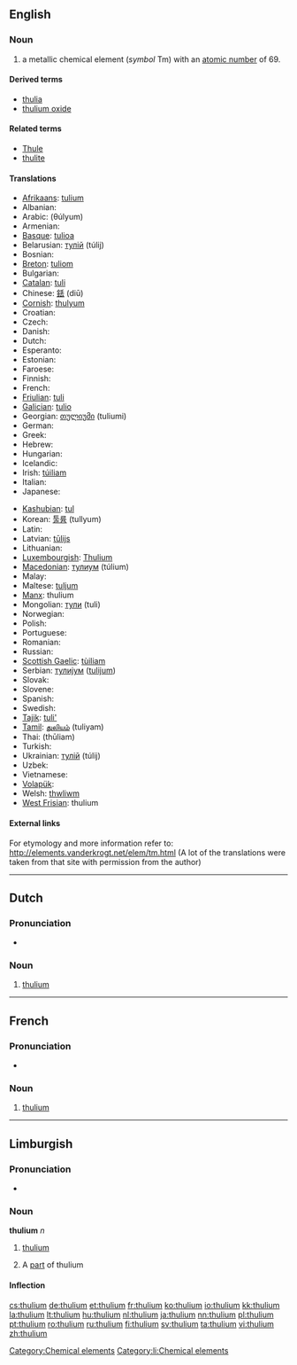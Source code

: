 {{also|Thulium}}
==English==
{{elements|Tm|erbium|Er|ytterbium|Yb}}

===Noun===
{{en-noun|-}}
{{wikipedia}}

# a metallic chemical element (''symbol'' Tm) with an [[atomic number]] of 69.

====Derived terms====
* [[thulia]]
* [[thulium oxide]]

====Related terms====
* [[Thule]]
* [[thulite]]

====Translations====
{{trans-top|chemical element}}
* [[Afrikaans]]: [[tulium]]
* Albanian: {{t-|sq|tulium|xs=Albanian}}
* Arabic: {{Arab|[[ثليوم]]}} (θúlyum) {{m}}
* Armenian: {{t|hy|թուլիում|tr=tʿulium}}
* [[Basque]]: [[tulioa]]
* Belarusian: [[тулiй]] (túlij) {{m}}
* Bosnian: {{t-|bs|tulij}}
* [[Breton]]: [[tuliom]]
* Bulgarian: {{t-|bg|тулий|m|tr=túlij}}
* [[Catalan]]: [[tuli]]
* Chinese: [[銩]] (diū)
* [[Cornish]]: [[thulyum]]
* Croatian: {{t+|hr|tulij}}
* Czech: {{t+|cs|thulium}}
* Danish: {{t-|da|thulium}}
* Dutch: {{t+|nl|thulium|n}}
* Esperanto: {{t-|eo|tulio|xs=Esperanto}}
* Estonian: {{t-|et|tuulium}}
* Faroese: {{t-|fo|thulium|xs=Faroese}}
* Finnish: {{t+|fi|tulium}}
* French: {{t+|fr|thulium|m}}
* [[Friulian]]: [[tuli]]
* [[Galician]]: [[tulio]]
* Georgian: [[თულიუმი]] (tuliumi)
* German: {{t+|de|Thulium|n}}
* Greek: {{t+|el|θούλιο|n|tr=thoúlio}}
* Hebrew: {{t+|he|תוליום|tr=túlyum}}
* Hungarian: {{t+|hu|túlium}}
* Icelandic: {{t+|is|túlín}}
* Irish: [[túiliam]]
* Italian: {{t+|it|tulio|m}}
* Japanese: {{t+|ja|ツリウム|tr=tsuriumu}}
{{trans-mid}}
* [[Kashubian]]: [[tul]]
* Korean: [[툴륨]] (tullyum)
* Latin: {{t+|la|thulium}}
* Latvian: [[tūlijs]]
* Lithuanian: {{t+|lt|tulis|xs=Lithuanian}}
* [[Luxembourgish]]: [[Thulium]]
* [[Macedonian]]: [[тулиум]] (túlium) {{m}}
* Malay: {{t-|ms|tulium|xs=Malay}}
* Maltese: [[tuljum]]
* [[Manx]]: thulium
* Mongolian: [[тули]] (tuli)
* Norwegian: {{t-|no|thulium}}
* Polish: {{t+|pl|tul|m}}
* Portuguese: {{t+|pt|túlio|m}}
* Romanian: {{t+|ro|tuliu|n}}
* Russian: {{t+|ru|тулий|m|tr=túlij}}
* [[Scottish Gaelic]]: [[tùiliam]]
* Serbian: [[тулиjум]] ([[tulijum]]) {{m}}
* Slovak: {{t-|sk|thulium}}
* Slovene: {{t+|sl|tulij}}
* Spanish: {{t+|es|tulio|m}}
* Swedish: {{t+|sv|tulium}}
* [[Tajik]]: [[tuli']]
* [[Tamil]]: [[துலியம்]] (tuliyam)
* Thai: {{Thai|[[ทูเลียม]]}} (thūliam)
* Turkish: {{t+|tr|tulyum}}
* Ukrainian: [[тулiй]] (túlij) {{m}}
* Uzbek: {{t-|uz|тулий|tr=tuliy|sc=Cyrl|xs=Uzbek}}
* Vietnamese: {{t-|vi|tuli|xs=Vietnamese}}
* [[Volapük]]: {{t+|vo|tulin|xs=Volapük}}
* Welsh: [[thwliwm]]
* [[West Frisian]]: thulium
{{trans-bottom}}

====External links====
For etymology and more information refer to:
http://elements.vanderkrogt.net/elem/tm.html
(A lot of the translations were taken from that site with permission from the author)

[[Category:Chemical elements]]

----

==Dutch==
{{wikipedia|lang=nl}}

===Pronunciation===
* {{audio|Nl-thulium.ogg|Audio}}

===Noun===
{{infl|nl|noun|g=n}}

# {{chemical element|lang=nl}} [[thulium#English|thulium]]

----

==French==
{{wikipedia|lang=fr}}

===Pronunciation===
* {{IPA|lang=fr|/ty.ljɔm/}}

===Noun===
{{fr-noun-unc|m}}

# {{chemical element|lang=fr}} [[#English|thulium]]

----
==Limburgish==

===Pronunciation===
* {{IPA|[ˈðy˦ʎɔ˧m]|lang=li}}

===Noun===
'''thulium''' ''n''

# {{uncountable|lang=li}} [[thulium#English|thulium]]
# A [[part]] of thulium

====Inflection====
{{li-noun-um|thuli}}

[[Category:li:Chemical elements]]

[[cs:thulium]]
[[de:thulium]]
[[et:thulium]]
[[fr:thulium]]
[[ko:thulium]]
[[io:thulium]]
[[kk:thulium]]
[[la:thulium]]
[[lt:thulium]]
[[hu:thulium]]
[[nl:thulium]]
[[ja:thulium]]
[[nn:thulium]]
[[pl:thulium]]
[[pt:thulium]]
[[ro:thulium]]
[[ru:thulium]]
[[fi:thulium]]
[[sv:thulium]]
[[ta:thulium]]
[[vi:thulium]]
[[zh:thulium]]